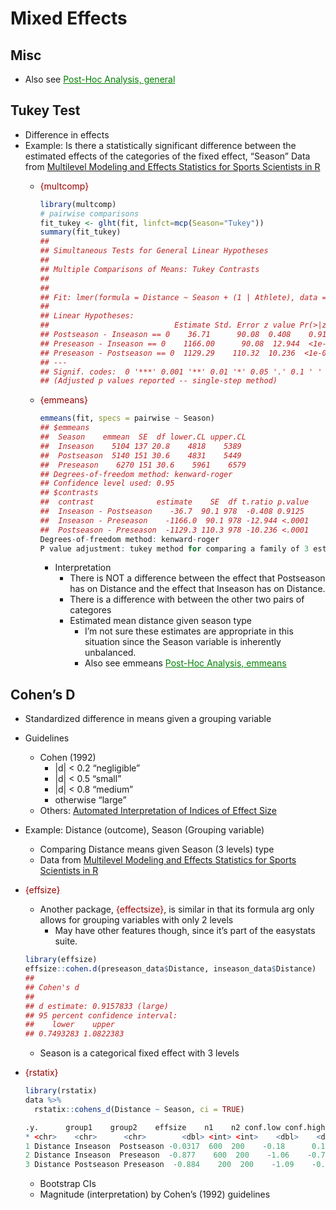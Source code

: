 # Mixed Effects {#sec-phoc-mixeff .unnumbered}

## Misc {#sec-phoc-mixeff-misc .unnumbered}

-   Also see [Post-Hoc Analysis, general](posthoc-analysis-genereal.qmd#sec-phoc-gen){style="color: green"}

## Tukey Test {#sec-phoc-mixeff-tukey .unnumbered}

-   Difference in effects
-   Example: Is there a statistically significant difference between the estimated effects of the categories of the fixed effect, "Season" Data from [Multilevel Modeling and Effects Statistics for Sports Scientists in R](https://ryan-curtis.netlify.app/post/multilevel-modeling-and-effects-statistics-for-sports-scientists-in-r/)
    -   [{multcomp}]{style="color: #990000"}
        
        ```r         
        library(multcomp)
        # pairwise comparisons
        fit_tukey <- glht(fit, linfct=mcp(Season="Tukey"))
        summary(fit_tukey)
        ## 
        ## Simultaneous Tests for General Linear Hypotheses
        ## 
        ## Multiple Comparisons of Means: Tukey Contrasts
        ## 
        ## 
        ## Fit: lmer(formula = Distance ~ Season + (1 | Athlete), data = data)
        ## 
        ## Linear Hypotheses:
        ##                            Estimate Std. Error z value Pr(>|z|)   
        ## Postseason - Inseason == 0    36.71      90.08  0.408    0.911   
        ## Preseason - Inseason == 0    1166.00      90.08  12.944  <1e-05 ***
        ## Preseason - Postseason == 0  1129.29    110.32  10.236  <1e-05 ***
        ## ---
        ## Signif. codes:  0 '***' 0.001 '**' 0.01 '*' 0.05 '.' 0.1 ' ' 1
        ## (Adjusted p values reported -- single-step method)
        ```

    -   [{emmeans}]{style="color: #990000"}
        
        ```r         
        emmeans(fit, specs = pairwise ~ Season)
        ## $emmeans
        ##  Season    emmean  SE  df lower.CL upper.CL
        ##  Inseason    5104 137 20.8    4818    5389
        ##  Postseason  5140 151 30.6    4831    5449
        ##  Preseason    6270 151 30.6    5961    6579
        ## Degrees-of-freedom method: kenward-roger 
        ## Confidence level used: 0.95 
        ## $contrasts
        ##  contrast              estimate    SE  df t.ratio p.value
        ##  Inseason - Postseason    -36.7  90.1 978  -0.408 0.9125 
        ##  Inseason - Preseason    -1166.0  90.1 978 -12.944 <.0001 
        ##  Postseason - Preseason  -1129.3 110.3 978 -10.236 <.0001 
        Degrees-of-freedom method: kenward-roger 
        P value adjustment: tukey method for comparing a family of 3 estimates
        ```
        
        -   Interpretation
            -   There is NOT a difference between the effect that Postseason has on Distance and the effect that Inseason has on Distance.
            -   There is a difference with between the other two pairs of categores
            -   Estimated mean distance given season type
                -   I'm not sure these estimates are appropriate in this situation since the Season variable is inherently unbalanced.
                -   Also see emmeans [Post-Hoc Analysis, emmeans](post-hoc-analysis-emmeans.qmd#sec-phoc-emmeans){style="color: green"}

## Cohen's D  {#sec-phoc-mixeff-cohensd .unnumbered}

-   Standardized difference in means given a grouping variable
-   Guidelines
    -   Cohen (1992)
        -   \|d\| \< 0.2 "negligible"
        -   \|d\| \< 0.5 "small"
        -   \|d\| \< 0.8 "medium"
        -   otherwise "large"
    -   Others: [Automated Interpretation of Indices of Effect Size](https://easystats.github.io/effectsize/articles/interpret.html)
-   Example: Distance (outcome), Season (Grouping variable)
    -   Comparing Distance means given Season (3 levels) type
    -   Data from [Multilevel Modeling and Effects Statistics for Sports Scientists in R](https://ryan-curtis.netlify.app/post/multilevel-modeling-and-effects-statistics-for-sports-scientists-in-r/)
-   [{effsize}]{style="color: #990000"}
    -   Another package, [{effectsize}]{style="color: #990000"}, is similar in that its formula arg only allows for grouping variables with only 2 levels
        -   May have other features though, since it's part of the easystats suite.
    
    ```r   
    library(effsize)
    effsize::cohen.d(preseason_data$Distance, inseason_data$Distance)
    ## 
    ## Cohen's d
    ## 
    ## d estimate: 0.9157833 (large)
    ## 95 percent confidence interval:
    ##    lower    upper 
    ## 0.7493283 1.0822383
    ```

    -   Season is a categorical fixed effect with 3 levels

-   [{rstatix}]{style="color: #990000"}
    
    ```r         
    library(rstatix)
    data %>% 
      rstatix::cohens_d(Distance ~ Season, ci = TRUE)
    
    .y.      group1    group2    effsize    n1    n2 conf.low conf.high magnitude 
    * <chr>    <chr>      <chr>        <dbl> <int> <int>    <dbl>    <dbl> <ord>     
    1 Distance Inseason  Postseason -0.0317  600  200    -0.18      0.13 negligible
    2 Distance Inseason  Preseason  -0.877    600  200    -1.06    -0.71 large     
    3 Distance Postseason Preseason  -0.884    200  200    -1.09    -0.68 large
    ```
    
    -   Bootstrap CIs
    -   Magnitude (interpretation) by Cohen's (1992) guidelines

